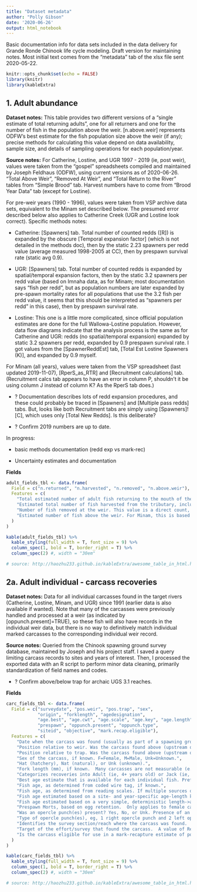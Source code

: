 ```yaml
---
title: "Dataset metadata"
author: "Polly Gibson"
date: '2020-06-26'
output: html_notebook
---
```


Basic documentation info for data sets included in the data delivery for Grande Ronde Chinook life cycle modeling. Draft version for maintaining notes.
Most initial text comes from the "metadata" tab of the xlsx file sent 2020-05-22. 
```r
knitr::opts_chunk$set(echo = FALSE)
library(knitr)
library(kableExtra)
```


## 1. Adult abundance
**Dataset notes:** This table provides two different versions of a "single estimate of total returning adults ", one for all returners and one for the number of fish in the population above the weir. [n.above.weir] represents ODFW's best estimate for the fish population size above the weir (if any); precise methods for calculating this value depend on data availability, sample size, and details of sampling operations for each population/year. 

**Source notes:** 
For Catherine, Lostine, and UGR 1997 - 2019 (ie, post weir), values were taken from the "gospel" spreadsheets compiled and maintained by Joseph Feldhaus (ODFW), using current versions as of 2020-06-26. "Total Above Weir", "Removed At Weir", and "Total Return to the River" tables from "Simple Brood" tab.  Harvest numbers have to come from "Brood Year Data" tab (except for Lostine).  

For pre-weir years (1990 - 1996), values were taken from VSP archive data sets, equivalent to the Minam set described below. The presumed error described below also applies to Catherine Creek (UGR and Lostine look correct). Specific methods notes:

- Catherine: [Spawners] tab. Total number of counted redds ([R]) is expanded by the obscure [Temporal expansion factor] (which is not detailed in the methods doc), then by the static 2.23 spawners per redd value (average measured 1998-2005 at CC), then by prespawn survival rate (static avg 0.9). 

- UGR: [Spawners] tab. Total number of counted redds is expanded by spatial/temporal expansion factors, then by the static 3.2 spawners per redd value (based on Imnaha data, as for Minam; most documentation says "fish per redd", but as population numbers are later expanded by pre-spawn mortality rates for all populations that use the 3.2 fish per redd value, it seems that this should be interpreted as "spawners per redd" in this case), then by prespawn survival rate.

- Lostine: This one is a little more complicated, since official population estimates are done for the full Wallowa-Lostine population. However, data flow diagrams indicate that the analysis process is the same as for Catherine and UGR: redds (no spatial/temporal expansion) expanded by static 3.2 spawners per redd, expanded by 0.9 prespawn survival rate. I got values from the [SpawnerReddEst] tab, [Total Est Lostine Spawners (K)], and expanded by 0.9 myself. 
 

For Minam (all years), values were taken from the VSP spreadsheet (last updated 2019-11-07), [RperS_as_RTR] and [Recruitment calculations] tab.  (Recruitment calcs tab appears to have an error in column P, shouldn't it be using column J instead of column K? As the RperS tab does.)

- ? Documentation describes lots of redd expansion procedures, and these could probably be traced in [Spawners] and [Multiple pass redds] tabs. But, looks like both Recruitment tabs are simply using [Spawners]![C], which uses only [Total New Redds]. Is this deliberate?

- ? Confirm 2019 numbers are up to date.

In progress:

- basic methods documentation (redd exp vs mark-rec)

- Uncertainty estimates and documentation

**Fields**
```r

adult_fields_tbl <- data.frame(
  Field = c("n.returned", "n.harvested", "n.removed", "n.above.weir"),
  Features = c(
    "Total estimated number of adult fish returning to the mouth of the tributary.  This number still includes fish that were removed at the weir; fish harvested in tribal or sport fisheries (large majority of harvest occurs downstream of the weir); and fish that spawned downstream of the weir and/or smolt trap (generally this only happens to a signficant degree in Lostine).  This is only one of many possible flavors for an estimated total returns value.  These numbers taken directly from SimpleBrood.[Total Return to the River].",
    "Estimated total number of fish harvested from the tributary, including both tribal harvest and sport fishery harvest.  Lostine is the only population with a significant, consistent harvest rate. Almost all harvest occurs below the weir.", 
    "Number of fish removed at the weir. This value is a direct count, not an estimate. ",
    "Estimated number of fish above the weir. For Minam, this is based on an expansion from number of redds; for Catherine and Lostine, this is generally a mark-recapture estimate for adults (age 4+), with three-year-old numbers estimated via an approximate carcass recovery rate.  For UGR, a mark-recapture estimate is used when sample size is large enough, but in some years it is based on number of redds observed in index sections." 
  )
)

kable(adult_fields_tbl) %>%
  kable_styling(full_width = T, font_size = 9) %>%
  column_spec(1, bold = T, border_right = T) %>%
  column_spec(2) #, width = "30em"

# source: http://haozhu233.github.io/kableExtra/awesome_table_in_html.html#column__row_specification
```

## 2a. Adult individual - carcass recoveries
**Dataset notes:** Data for all individual carcasses found in the target rivers (Catherine, Lostine, Minam, and UGR) since 1991 (earlier data is also available if wanted). Note that many of the carcasses were previously handled and processed at a weir (as indicated by [oppunch.present]=TRUE), so these fish will also have records in the individual weir data, but there is no way to definitively match individual marked carcasses to the corresponding individual weir record. 

**Source notes:** Queried from the Chinook spawning ground survey database, maintained by Joseph and his project staff. I saved a query limiting carcass records to sites and years of interest. Then, I processed the exported data with an R script to perform minor data cleaning, primarily standardization of field names and codes.

- ? Confirm above/below trap for archaic UGS 3.1 reaches.

**Fields**
```r

carc_fields_tbl <- data.frame(
  Field = c("surveydate", "pos.weir", "pos.trap", "sex", 
            "origin", "forklength", "agedesignation", 
            "age.best", "age.cwt", "age.scale", "age.key", "age.length", 
            "prespawn", "oppunch.present", "oppunch.type", 
            "siteid", "objective", "mark.recap.eligible"),
  Features = c(
    "Date when the carcass was found (usually as part of a spawning ground survey).",
    "Position relative to weir. Was the carcass found above (upstream of) or below (downstream of) the adult weir?  NA for all Minam carcasses, because there is no Minam weir.", 
    "Position relative to trap. Was the carcass found above (upstream of) or below (downstream of) the the smolt trap?  For Lostine and Catherine this is the same as [pos.weir], but for UGR the adult weir is located several km downstream of the smolt trap, so some survey reaches are above the weir but below the smolt trap.  Further, to add to the complication, during the years 1998-2006 the adult weir was in a different location, farther upstream; this weir location was above the smolt trap, so for 1998-2006 some survey reaches are below the weir but above the smolt trap.",
    "Sex of the carcass, if known. F=Female, M=Male, Unk=Unknown.", 
    "Hat (hatchery), Nat (natural), or Unk (unknown).", 
    "Fork length (mm), if known.  Many carcasses are not measurable (e.g., only the head was found).",
    "Categorizes recoveries into Adult (ie, 4+ years old) or Jack (ie, 3 years old) based on stream and year specific size breaks  Lostine Jack <631 mm, CC and UGR Jack<621 mm.",
    "Best age estimate that is available for each individual fish. Preferred ages are: age.cwt > age.pit > age.scale > age.key > age.length.", 
    "Fish age, as determined from coded wire tag, if known.",
    "Fish age, as determined from reading scales. If multiple sources of scale age data are available, then the source considered more reliable is used here.",
    "Fish age estimated based on a site- and year-specific age-length key. For fish without a known age (ie, age based on CWT/PIT/scale), an age is assigned to each individual semi-randomly, based on proportions of known ages in each size class. Only used starting in 2011.",
    "Fish age estimated based on a very simple, deterministic length->age algorithm (for Lostine, at least, this is <630 mm = age 3; 630-680 mm = age 4; >680 mm = age 5).",
    "Prespawn Morts, based on egg retention.  Only applies to female carcass recoveries.  PreSpawn=eggs retained, ie prespawn mort; Spawned=few eggs retained, ie successful spawner (presumably).", 
    "Was an opercle punch(es) present? Yes, No, or Unk. Presence of an opercle punch indicates that the fish had been trapped and processed at a weir.",
    "Type of opercle punch(es), eg, 1 right opercle punch and 2 left opercle punches. No attempt has been made to standardize codes or otherwise clean up this field.",
    "Identifies the survey section/reach where the carcass was found.  Site numbering is ordered from upstream to downstream; so, for example, the site CATH3.1 is is upstream of site CATH7.2D.",
    "Target of the effort/survey that found the carcass.  A value of Redd & Carcass in this field identifies standardized/formal spawning ground surveys; other values indicate alternative, non-standard (for carcass data) survey types.",
    "Is the carcass eligible for use in a mark-recapture estimate of population size? Generally, carcasses with unknown oppercle punch (ie, unknown whether they are marked) or carcasses found on non-standard surveys (especially via radio-telemetry) are not usable in mark-recapture calculations. Additionally, there are also more obscure cases of ineligible carcasses, typically determined from the specific opercle markings relative to details of weir operations and marks at that site and year. This field is manually assigned and maintained by Joseph."
  )
)

kable(carc_fields_tbl) %>%
  kable_styling(full_width = T, font_size = 9) %>%
  column_spec(1, bold = T, border_right = T) %>%
  column_spec(2) #, width = "30em"

# source: http://haozhu233.github.io/kableExtra/awesome_table_in_html.html#column__row_specification
```
